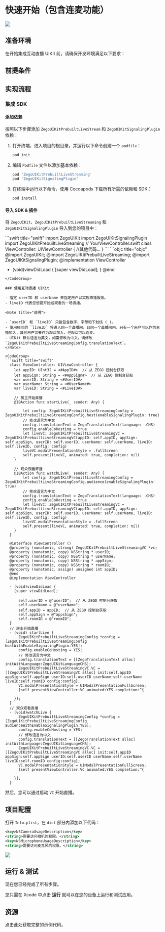 
# 快速开始（包含连麦功能）


<Frame width="512" height="auto" caption="">
  <img src="https://storage.zego.im/sdk-doc/Pics/ZegoUIKit/Flutter/live_with_cohosting2.gif" />
</Frame>

## 准备环境

在开始集成互动直播 UIKit 前，请确保开发环境满足以下要求：

<EnviromentRequiremenZh/>

## 前提条件

<UIKitCreateAccountAndServicesZh/>

## 实现流程
### 集成 SDK

#### 添加依赖

按照以下步骤添加 `ZegoUIKitPrebuiltLiveStream` 和 `ZegoUIKitSignalingPlugin` 依赖：

1. 打开终端，进入项目的根目录，并运行以下命令创建一个 `podfile`：

    ```bash
    pod init
    ```

2. 编辑 `Podfile` 文件以添加基本依赖：

    ```bash
    pod 'ZegoUIKitPrebuiltLiveStreaming'
    pod 'ZegoUIKitSignalingPlugin'
    ```

3. 在终端中运行以下命令，使用 Cocoapods 下载所有所需的依赖和 SDK：

    ```bash
    pod install
    ```

#### 导入 SDK & 插件

将 `ZegoUIKit`、`ZegoUIKitPrebuiltLiveStreaming` 和 `ZegoUIKitSignalingPlugin` 导入到您的项目中：

<CodeGroup>
```swift title="swift"
import ZegoUIKit
import ZegoUIKitSignalingPlugin
import ZegoUIKitPrebuiltLiveStreaming
// YourViewController.swift
class ViewController: UIViewController {
    //其他代码...
}
```
```objc title="objc"
@import ZegoUIKit;
@import ZegoUIKitPrebuiltLiveStreaming;
@import ZegoUIKitSignalingPlugin;
@implementation ViewController

- (void)viewDidLoad {
  [super viewDidLoad];
}
@end
```
</CodeGroup>

### 使用互动直播 UIKit

- 指定 userID 和 userName 来指定用户以实现直播服务。
- liveID 代表您想要开始或观看的一场直播。

<Note title="说明">

- `userID` 和 `liveID` 只能包含数字、字母和下划线 (_)。
- 使用相同的 `liveID` 将进入同一个直播间。且同一个直播间内，只有一个用户可以作为主播加入，其他用户需要作为观众加入，但观众可以连麦。
- UIKit 默认语言为英文，如需修改为中文，请修改 `ZegoUIKitPrebuiltLiveStreamingConfig.translationText`。
</Note>

<CodeGroup>
```swift title="swift"
  class ViewController: UIViewController {
    let appID: UInt32 = <#AppID#>  // 从 ZEGO 控制台获取
    let appSign: String = <#AppSign#>  // 从 ZEGO 控制台获取
    var userID: String = <#UserID#>
    var userName: String = <#UserName#>
    var liveID: String = <#LiveID#>

    // 房主开始直播
    @IBAction func startLive(_ sender: Any) {
        
        let config: ZegoUIKitPrebuiltLiveStreamingConfig = ZegoUIKitPrebuiltLiveStreamingConfig.host(enableSignalingPlugin: true)
        // 修改语言为中文
        config.translationText = ZegoTranslationText(language: .CHS)
        config.enableCoHosting = true
        let liveVC: ZegoUIKitPrebuiltLiveStreamingVC = ZegoUIKitPrebuiltLiveStreamingVC(appID: self.appID, appSign: self.appSign, userID: self.userID, userName: self.userName, liveID: self.liveID, config: config)
        liveVC.modalPresentationStyle = .fullScreen
        self.present(liveVC, animated: true, completion: nil)
    }

    // 观众观看直播
    @IBAction func watchLive(_ sender: Any) {
        let config: ZegoUIKitPrebuiltLiveStreamingConfig = ZegoUIKitPrebuiltLiveStreamingConfig.audience(enableSignalingPlugin: true)
        // 修改语言为中文
        config.translationText = ZegoTranslationText(language: .CHS)
        config.enableCoHosting = true
        let liveVC: ZegoUIKitPrebuiltLiveStreamingVC = ZegoUIKitPrebuiltLiveStreamingVC(appID: self.appID, appSign: self.appSign, userID: self.userID, userName: self.userName, liveID: self.liveID, config: config)
        liveVC.modalPresentationStyle = .fullScreen
        self.present(liveVC, animated: true, completion: nil)
    }
  }
  ```
```objc title="objc"
  @interface ViewController ()
  @property (nonatomic, strong) ZegoUIKitPrebuiltLiveStreamingVC *vc;
  @property (nonatomic, copy) NSString * userID;
  @property (nonatomic, copy) NSString * userName;
  @property (nonatomic, copy) NSString * appSign;
  @property (nonatomic, copy) NSString * roomID;
  @property (nonatomic, assign) unsigned int appID;
  @end
  @implementation ViewController

  - (void)viewDidLoad {
    [super viewDidLoad];
    
      self.userID = @"userID";  // 从 ZEGO 控制台获取
      self.userName = @"userName";
      self.appID = appID;  // 从 ZEGO 控制台获取
      self.appSign = @"appsSign";
      self.roomID = @"roomID";
  }
  // 房主开始直播
  - (void) startLive {
      ZegoUIKitPrebuiltLiveStreamingConfig *config = [ZegoUIKitPrebuiltLiveStreamingConfig hostWithEnableSignalingPlugin:YES];
      config.enableCoHosting = YES;
      // 修改语言为中文
      config.translationText = [[ZegoTranslationText alloc] initWithLanguage:ZegoUIKitLanguageCHS];
      ZegoUIKitPrebuiltLiveStreamingVC.VC = [[ZegoUIKitPrebuiltLiveStreamingVC alloc] init:self.appID appSign:self.appSign userID:self.userID userName:self.userName liveID:self.roomID config:config];
      VC.modalPresentationStyle = UIModalPresentationFullScreen;
      [self presentViewController:VC animated:YES completion:^{
      
    }];
  }
  // 观众观看直播
  - (void)watchLive {
      ZegoUIKitPrebuiltLiveStreamingConfig *config = [ZegoUIKitPrebuiltLiveStreamingConfig audienceWithEnableSignalingPlugin:YES];
      config.enableCoHosting = YES;
      // 修改语言为中文
      config.translationText = [[ZegoTranslationText alloc] initWithLanguage:ZegoUIKitLanguageCHS];
      ZegoUIKitPrebuiltLiveStreamingVC.VC = [[ZegoUIKitPrebuiltLiveStreamingVC alloc] init:self.appID appSign:self.appSign userID:self.userID userName:self.userName liveID:self.roomID config:config];
      VC.modalPresentationStyle = UIModalPresentationFullScreen;
      [self presentViewController:VC animated:YES completion:^{
      
    }];
  }
  ```
</CodeGroup>

然后，您可以通过启动 `VC` 开始直播。

## 项目配置

打开 `Info.plist`，在 `dict` 部分内添加以下代码：

```xml
<key>NSCameraUsageDescription</key>
<string>需要访问相机的权限。</string>
<key>NSMicrophoneUsageDescription</key>
<string>需要访问麦克风的权限。</string>
```

<Frame width="512" height="auto" caption="">
  <img src="https://storage.zego.im/sdk-doc/Pics/ZegoUIKit/iOS/add_mic_camera_permissions.png" />
</Frame>

## 运行 & 测试

现在您已经完成了所有步骤。

您只需在 Xcode 中点击 **运行** 就可以在您的设备上运行和测试应用。

## 资源

<CardGroup cols={2}>
<Card title="示例代码" href="https://github.com/ZEGOCLOUD/zego_uikit_prebuilt_live_streaming_example_ios" target="_blank">
  点击此处获取完整的示例代码。
</Card>
</CardGroup>

